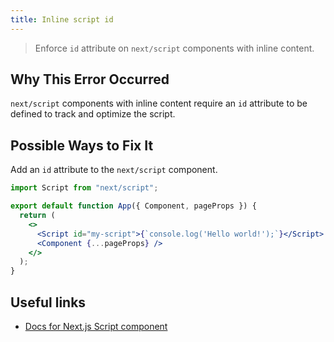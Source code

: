 ```yaml
---
title: Inline script id
---
```


> Enforce `id` attribute on `next/script` components with inline content.

## Why This Error Occurred

`next/script` components with inline content require an `id` attribute to be defined to track and optimize the script.

## Possible Ways to Fix It

Add an `id` attribute to the `next/script` component.

```jsx filename="pages/_app.js"
import Script from "next/script";

export default function App({ Component, pageProps }) {
  return (
    <>
      <Script id="my-script">{`console.log('Hello world!');`}</Script>
      <Component {...pageProps} />
    </>
  );
}
```

## Useful links

- [Docs for Next.js Script component](/docs/pages/building-your-application/optimizing/scripts)
